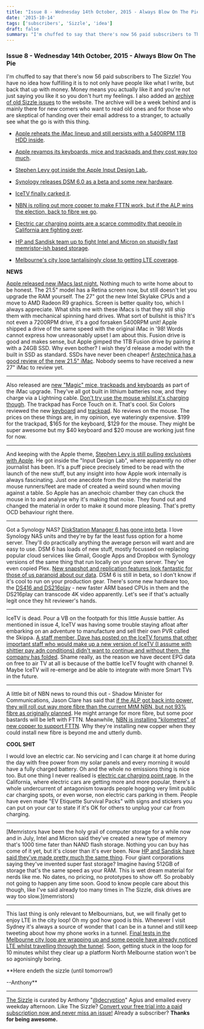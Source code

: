 ```yaml
---
title: "Issue 8 - Wednesday 14th October, 2015 - Always Blow On The Pie"
date: '2015-10-14'
tags: ['subscribers', 'Sizzle', 'idea']
draft: false
summary: "I'm chuffed to say that there's now 56 paid subscribers to The Sizzle! You have no idea how fulfilling it is to not only have people like what I write, but back that up with money. Money means you actually like it and you're not just saying you like it so you don't hurt my feelings. I also added an archive of old Sizzle issues to the website. The archive will be a week behind and is mainly there for new comers who want to read old ones and for those who are skeptical of handing over their email address to a stranger, to actually see what the go is with this thing.  Apple reheats the iMac lineup and still persists with a 5400RPM 1TB HDD inside. Apple revamps its keyboards, mice and trackpads and they cost way too much. Stephen Levy got inside the Apple Input Design Lab.. Synology releases DSM 6.0 as a beta and some new hardware. IceTV finally carked it.  NBN is rolling out more copper to make FTTN work, but if the ALP wins the election, back to fibre we go."
---
```

### Issue 8 - Wednesday 14th October, 2015 - Always Blow On The Pie


I'm chuffed to say that there's now 56 paid subscribers to The Sizzle! You have no idea how fulfilling it is to not only have people like what I write, but back that up with money. Money means you actually like it and you're not just saying you like it so you don't hurt my feelings. I also added an [archive of old Sizzle issues](http://thesizzle.com.au/archive.htm) to the website. The archive will be a week behind and is mainly there for new comers who want to read old ones and for those who are skeptical of handing over their email address to a stranger, to actually see what the go is with this thing.


* [Apple reheats the iMac lineup and still persists with a 5400RPM 1TB HDD inside](#imacs).
* [Apple revamps its keyboards, mice and trackpads and they cost way too much](#magic).
* [Stephen Levy got inside the Apple Input Design Lab.](#levy).
* [Synology releases DSM 6.0 as a beta and some new hardware](#syno).
* [IceTV finally carked it](#icetv).
* [NBN is rolling out more copper to make FTTN work, but if the ALP wins the election, back to fibre we go](#nbn).


* [Electric car charging points are a scarce commodity that people in California are fighting over](#evrage).
* [HP and Sandisk team up to fight Intel and Micron on stupidly fast memristor-ish based storage](#memristors).
* [Melbourne's city loop tantalisingly close to getting LTE coverage](#ctloop).


**NEWS**  

[Apple released new iMacs last night.](https://www.macstories.net/news/apple-introduces-4k-21-5-inch-imac-force-touch-magic-trackpad-and-refreshed-5k-27-inch-imac/) Nothing much to write home about to be honest. The 21.5\" model has a Retina screen now, but still doesn't let you upgrade the RAM yourself. The 27\" got the new Intel Skylake CPUs and a move to AMD Radeon R9 graphics. Screen is better quality too, which I always appreciate. What shits me with these iMacs is that they still ship them with mechanical spinning hard drives. What sort of bullshit is this? It's not even a 7200RPM drive, it's a god forsaken 5400RPM unit! Apple shipped a drive of the same speed with the original iMac in '98! Words cannot express how unreasonably upset I am about this. Fusion drive is good and makes sense, but Apple gimped the 1TB Fusion drive by pairing it with a 24GB SSD. Why even bother? I wish they'd release a model with the built in SSD as standard. SSDs have never been cheaper! [Arstechnica has a good review of the new 21.5\" iMac](http://arstechnica.com/apple/2015/10/same-design-new-insides-better-screen-21-5-inch-4k-retina-imac-reviewed/). Nobody seems to have received a new 27\" iMac to review yet.




---


Also released are [new \"Magic\" mice, trackpads and keyboards](http://www.apple.com/au/magic-accessories) as part of the iMac upgrade. They've all got built in lithium batteries now, and they charge via a Lightning cable. [Don't try use the mouse whilst it's charging though](https://twitter.com/mrconnorobrien/status/654066181997879296). The trackpad has Force Touch on it. That's cool. Six Colors reviewed the new [keyboard](http://sixcolors.com/post/2015/10/apple-magic-keyboard-review/) and [trackpad](http://sixcolors.com/post/2015/10/apple-magic-trackpad-2-review/). No reviews on the mouse. The prices on these things are, in my opinion, eye wateringly expensive. \$199 for the trackpad, \$165 for the keyboard, \$129 for the mouse. They might be super awesome but my \$40 keyboard and \$20 mouse are working just fine for now.




---


And keeping with the Apple theme, [Stephen Levy is still pulling exclusives with Apple](https://medium.com/backchannel/exclusive-why-apple-is-still-sweating-the-details-on-imac-531a95e50c91). He got inside the \"Input Design Lab\", where apparently no other journalist has been. It's a puff piece precisely timed to be read with the launch of the new stuff, but any insight into how Apple work internally is always fascinating. Just one anecdote from the story: the material the mouse runners/feet are made of created a weird sound when moving against a table. So Apple has an anechoic chamber they can chuck the mouse in to and analyse why it's making that noise. They found out and changed the material in order to make it sound more pleasing. That's pretty OCD behaviour right there. 




---


Got a Synology NAS? [DiskStation Manager 6 has gone into beta](https://www.synology.com/en-global/dsm/6.0beta). I love Synology NAS units and they're by far the least fuss option for a home server. They'll do practically anything the average person will want and are easy to use. DSM 6 has loads of new stuff, mostly focussed on replacing popular cloud services like Gmail, Google Apps and Dropbox with Synology versions of the same thing that run locally on your own server. They've even copied Plex. [New snapshot and replication features look fantastic for those of us paranoid about our data](https://www.synology.com/en-global/dsm/6.0beta/data_protection). DSM 6 is still in beta, so I don't know if it's cool to run on your production gear. There's some new hardware too, the [DS416 and DS216play](https://www.synology.com/en-global/company/news/article/Synology_releases_DS416_DS216play/Synology®%20Announces%20DS416%20and%20DS216play) - new faster ARM based CPUs in them and the DS216play can transcode 4K video apparently. Let's see if that's actually legit once they hit reviewer's hands.




---


IceTV is dead. Pour a VB on the footpath for this little Aussie battler. As mentioned in issue 4, IceTV was having some trouble staying afloat after embarking on an adventure to manufacture and sell their own PVR called the Skippa. [A staff member, Dave has posted on the IceTV forums that other important staff who would make up a new version of IceTV (I assume with shittier pay adn conditions) didn't want to continue and without them, the company has folded](http://www.gizmodo.com.au/2015/10/icetv-is-super-dead/). Shame really, as the reason we have decent EPG data on free to air TV at all is because of the battle IceTV fought with channel 9. Maybe IceTV will re-emerge and be able to integrate with more Smart TVs in the future.




---


A little bit of NBN news to round this out - Shadow Minister for Communications, Jason Clare has said that [if the ALP got back into power, they will roll out way more fibre than the current MtM NBN, but not 93% fibre as originally planned](http://www.afr.com/technology/nbn-would-go-back-to-fibre-optic-under-australian-labor-party-says-jason-clare-20151013-gk8fih?stb=twt#ixzz3oVYY8iL0). He might arrange for more fibre, but some poor bastards will be left with FTTN. Meanwhile, [NBN is installing \"kilometres\" of new copper to support FTTN](https://delimiter.com.au/2015/10/14/nbn-co-rolling-out-kilometres-of-brand-new-copper-to-ensure-fttn-actually-works/). Why they're installing new copper when they could install new fibre is beyond me and utterly dumb.


**COOL SHIT**  

I would love an electric car. No servicing and I can charge it at home during the day with free power from my solar panels and every morning it would have a fully charged battery. Oh and the whole no emissions thing is nice too. But one thing I never realised is [electric car charging point rage](http://www.nytimes.com/2015/10/11/science/in-california-electric-cars-outpace-plugs-and-sparks-fly.html?_r=0). In the California, where electric cars are getting more and more popular, there's a whole undercurrent of antagonism towards people hogging very limit public car charging spots, or even worse, non electric cars parking in them. People have even made \"EV Etiquette Survival Packs\" with signs and stickers you can put on your car to state if it's OK for others to unplug your car from charging.




---


[Memristors have been the holy grail of computer storage for a while now and in July, Intel and Micron said they've created a new type of memory that's 1000 time fater than NAND flash storage. Nothing you can buy has come of it yet, but it's closer than it's ever been. Now [HP and Sandisk have said they've made pretty much the same thing](http://arstechnica.com/gadgets/2015/10/hp-and-sandisk-join-forces-to-finally-bring-memristor-like-tech-to-market/). Four giant corporations saying they've invented super fast storage? Imagine having 512GB of storage that's the same speed as your RAM. This is wet dream material for nerds like me. No dates, no pricing, no prototypes to show off. So probably not going to happen any time soon. Good to know people care about this though, like I've said already too many times in The Sizzle, disk drives are way too slow.](memristors)


---


This last thing is only relevant to Melbournians, but, we will finally get to enjoy LTE in the city loop! Oh my god how good is this. Whenever I visit Sydney it's always a source of wonder that I can be in a tunnel and still keep tweeting about how my phone works in a tunnel. [Final tests in the Melbourne city loop are wrapping up and some people have already noticed LTE whilst travelling through the tunnel](http://www.theage.com.au/victoria/phone-reception-flickers-to-life-in-city-loop-as-telcos-conduct-final-tests-20151013-gk7ydo.html?stb=twt). Soon, getting stuck in the loop for 10 minutes whilst they clear up a platform North Melbourne station won't be so agonisingly boring.


**Here endeth the sizzle (until tomorrow!)  

--Anthony**




---


[The Sizzle](http://thesizzle.com.au) is curated by Anthony \"[@decryption](http://twitter.com/decryption)\" Agius and emailed every weekday afternoon. Like The Sizzle? [Convert your free trial into a paid subscription now and never miss an issue!](https://app.moonclerk.com/pay/8uof610v1ck) Already a subscriber? **Thanks for being awesome.**
